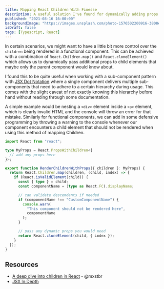 ```yaml
---
title: Mapping React Children With Finesse
description: A useful solution I've found for dynamically adding props and validating implicitly rendered React children. 
published: "2021-08-16 16:00:00"
backgroundImage: "https://images.unsplash.com/photo-1576502200916-3808e07386a5?ixlib=rb-1.2.1&ixid=MnwxMjA3fDB8MHxwaG90by1wYWdlfHx8fGVufDB8fHx8&auto=format&fit=crop&w=746&q=80"
isDraft: false
tags: [Typescript, React]
---
```


In certain scenarios, we might want to have a little bit more control over the
`children` being rendered in a functional component. This can be achieved with a
combination of `React.Children.map()` and `React.cloneElement()` which allows us
to dynamically pass additional props to child elements that maybe only the parent
component would know about.

I found this to be quite useful when working with a sub-component pattern with
[JSX Dot Notation](https://reactjs.org/docs/jsx-in-depth.html#using-dot-notation-for-jsx-type)
where a single component delivers multiple sub-components that need to adhere to a
certain hierarchy during usage. This comes with the slight caveat of not exactly
knowing this hierarchy before hand without reading through some documentation.

A simple example would be nesting a `<div>` element inside a `<p>` element, which
is clearly invalid HTML and the console will throw an error for that mistake. 
Similarly for functional components, we can add in some defensive programming by
throwing a warning to the console whenever our component encounters a child 
element that should not be rendered when using this method of mapping Children.

```typescript showlineNumbers
import React from "react";

type MyProps = React.PropsWithChildren<{
  // add any props here
}>;

export function RenderChildrenWithProps({ children }: MyProps) {
  return React.Children.map(children, (child, index) => {
    if (React.isValidElement(child)) {
      const { type } = child;
      const componentName = (type as React.FC).displayName;

      // can validate descendants if needed
      if (componentName !== "CustomComponentName") {
        console.warn(
          "This component should not be rendered here",
          componentName
        );
      }

      // pass any dynamic props you would need
      return React.cloneElement(child, { index });
    }
  });
}
```

## Resources

- [A deep dive into children in React](https://mxstbr.blog/2017/02/react-children-deepdive/) - @mxstbr
- [JSX In Depth](https://reactjs.org/docs/jsx-in-depth.html)